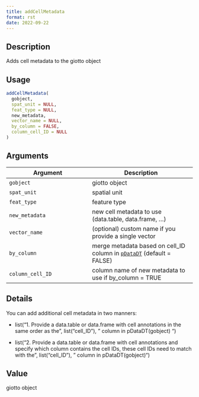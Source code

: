 ```yaml
--- 
title: addCellMetadata 
format: rst 
date: 2022-09-22 
--- 
```


## Description

Adds cell metadata to the giotto object


## Usage

```r
addCellMetadata(
  gobject,
  spat_unit = NULL,
  feat_type = NULL,
  new_metadata,
  vector_name = NULL,
  by_column = FALSE,
  column_cell_ID = NULL
)
```


## Arguments

Argument      |Description
------------- |----------------
`gobject`     |     giotto object
`spat_unit`     |     spatial unit
`feat_type`     |     feature type
`new_metadata`     |     new cell metadata to use (data.table, data.frame, ...)
`vector_name`     |     (optional) custom name if you provide a single vector
`by_column`     |     merge metadata based on cell_ID column in [`pDataDT`](#pdatadt) (default = FALSE)
`column_cell_ID`     |     column name of new metadata to use if by_column = TRUE


## Details

You can add additional cell metadata in two manners:
   

*  list("1. Provide a data.table or data.frame with cell annotations in the same order as the ", list("cell_ID"), " column in pDataDT(gobject) ")   

*  list("2. Provide a data.table or data.frame with cell annotations and specify which column contains the cell IDs, these cell IDs need to match with the ", list("cell_ID"), " column in pDataDT(gobject)")


## Value

giotto object


